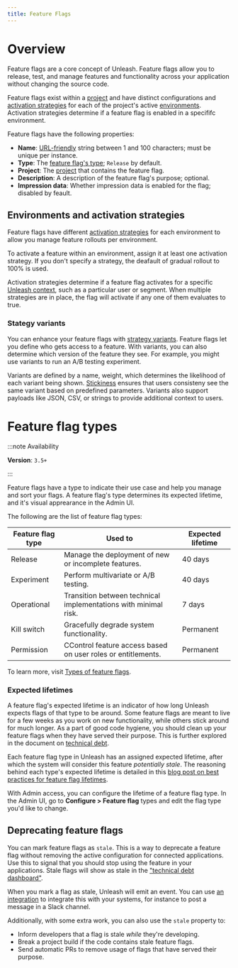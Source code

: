 ```yaml
---
title: Feature Flags
---
```


# Overview

Feature flags are a core concept of Unleash. Feature flags allow you to release, test, and manage features and functionality across your application without changing the source code.

Feature flags exist within a [project](./projects) and have distinct configurations and [activation strategies](./activation-strategies) for each of the project's active [environments](./environments). Activation strategies determine if a feature flag is enabled in a specififc environment.

Feature flags have the following properties:

- **Name**: [URL-friendly](https://www.rfc-editor.org/rfc/rfc3986#section-2.3) string between 1 and 100 characters; must be unique per instance.
- **Type**: The [feature flag's type](#feature-flag-types); `Release` by default.
- **Project**: The [project](./projects) that contains the feature flag.
- **Description**: A description of the feature flag's purpose; optional.
- **Impression data**: Whether impression data is enabled for the flag; disabled by feault.

## Environments and activation strategies

Feature flags have different [activation strategies](./activation-strategies) for each environment to allow you manage feature rollouts per environment.

To activate a feature within an environment, assign it at least one activation strategy. If you don't specify a strategy, the deafault of gradual rollout to 100% is used.

Activation strategies determine if a feature flag activates for a specific [Unleash context](./unleash-context), such as a particular user or segment. When multiple strategies are in place, the flag will activate if any one of them evaluates to true.

### Stategy variants

You can enhance your feature flags with [strategy variants](./strategy-variants.md). Feature flags let you define who gets access to a feature. With variants, you can also determine which version of the feature they see.
For example, you might use variants to run an A/B testing experiment.

Variants are defined by a name, weight, which determines the likelihood of each variant being shown. [Stickiness](./stickiness) ensures that users consisteny see the same variant based on predefined parameters.
Variants also support payloads like JSON, CSV, or strings to provide additional context to users.


# Feature flag types

:::note Availability

**Version**: `3.5+`

:::


Feature flags have a type to indicate their use case and help you manage and sort your flags. A feature flag's type determines its expected lifetime, and it's visual apprearance in the Admin UI.


The following are the list of feature flag types:

| Feature flag type | Used to                                                                                                                                                       | Expected lifetime |
|---------------------|-------------------------------------------------------------------------------------------------------------------------------------------------------------------|-------------------|
| Release             | Manage the deployment of new or incomplete features.                                                                                          | 40 days           |
| Experiment          | Perform multivariate or A/B testing.                                                                                                                              | 40 days           |
| Operational         | Transition between technical implementations with minimal risk.                                                                                                            | 7 days            |
| Kill switch         | Gracefully degrade system functionality. | Permanent         |
| Permission          | CControl feature access based on user roles or entitlements.                                                                                             | Permanent         |

To learn more, visit [Types of feature flags](../what-is-a-feature-flag#types-of-feature-flags).

### Expected lifetimes


A feature flag's expected lifetime is an indicator of how long Unleash expects flags of that type to be around. Some feature flags are meant to live for a few weeks as you work on new functionality, while others stick around for much longer. As a part of good code hygiene, you should clean up your feature flags when they have served their purpose. This is further explored in the document on [technical debt](./technical-debt).

Each feature flag type in Unleash has an assigned expected lifetime, after which the system will consider this feature _potentially stale_. The reasoning behind each type's expected lifetime is detailed in this [blog post on best practices for feature flag lifetimes](https://www.getunleash.io/blog/feature-toggle-life-time-best-practices).

With Admin access, you can configure the lifetime of a feature flag type. In the Admin UI, go to **Configure > Feature flag** types and edit the flag type you'd like to change.


## Deprecating feature flags

You can mark feature flags as `stale`. This is a way to deprecate a feature flag without removing the active configuration for connected applications. Use this to signal that you should stop using the feature in your applications. Stale flags will show as stale in the ["technical debt dashboard"](./technical-debt).

When you mark a flag as stale, Unleash will emit an event. You can use [an integration](/integrations/integrations) to integrate this with your systems, for instance to post a message in a Slack channel.

Additionally, with some extra work, you can also use the `stale` property to:

- Inform developers that a flag is stale _while_ they're developing.
- Break a project build if the code contains stale feature flags.
- Send automatic PRs to remove usage of flags that have served their purpose.
